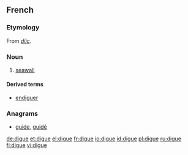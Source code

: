 ==French==

===Etymology===
From {{etyl|dum|fr}} ''[[dijc]]''.

===Noun===
{{fr-noun|f}}

# [[seawall]]

====Derived terms====
* [[endiguer]]

===Anagrams===
* [[guide#French|guide]], [[guidé#French|guidé]]

[[de:digue]]
[[et:digue]]
[[el:digue]]
[[fr:digue]]
[[io:digue]]
[[id:digue]]
[[pl:digue]]
[[ru:digue]]
[[fi:digue]]
[[vi:digue]]